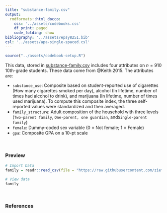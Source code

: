 ```yaml
---
title: "substance-family.csv"
output: 
  rmdformats::html_docco:
    css: '../assets/codebooks.css'
    df_print: paged
    code_folding: show
bibliography: '../assets/epsy8251.bib'
csl: '../assets/apa-single-spaced.csl'
---
```



```r
source("../assets/codebook-setup.R")
```



This data, stored in [substance-family.csv](https://raw.githubusercontent.com/zief0002/miniature-garbanzo/main/data/substance-family.csv) includes four attributes on $n = 910$ 10th-grade students. These data come from @Keith:2015. The attributes are:

- `substance_use`: Composite based on student-reported use of cigarettes (How many cigarettes smoked per day), alcohol (In lifetime, number of times had alcohol to drink), and marijuana (In lifetime, number of times used marijuana). To compute this composite index, the three self-reported values were standardized and then averaged. 
- `family_structure`: Adult composition of the household with three levels (`Two-parent family`, `One-parent, one guardian`, and`Single-parent family`)
- `female`: Dummy-coded sex variable (0 = Not female; 1 = Female)
- `gpa`: Composite GPA on a 10-pt scale


<br />


### Preview

```r
# Import Data
family = readr::read_csv(file = "https://raw.githubusercontent.com/zief0002/miniature-garbanzo/main/data/substance-family.csv")

# View data
family
```

<br />


### References

<!-- <p style="padding-left: 50px; text-indent: -50px;"> -->

